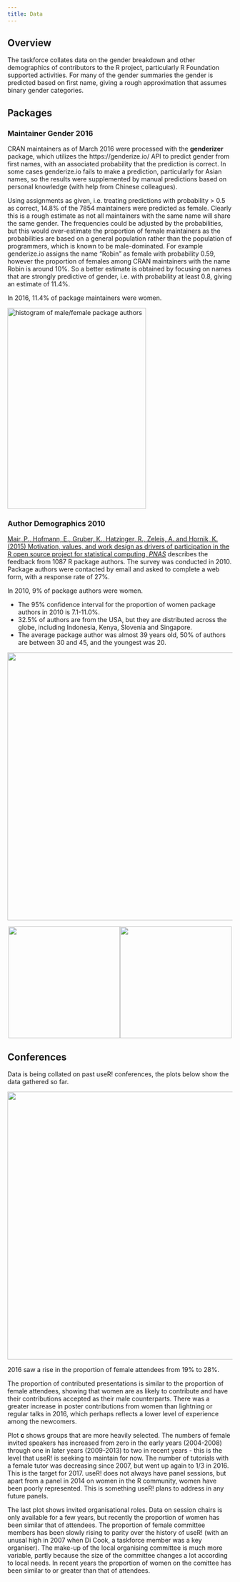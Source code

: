 ```yaml
---
title: Data
---
```


## Overview

The taskforce collates data on the gender breakdown and other demographics of
contributors to the R project, particularly R Foundation supported activities. 
For many of the gender summaries the gender is predicted based on first name,
giving a rough approximation that assumes binary gender categories.

## Packages

### Maintainer Gender 2016

CRAN maintainers as of March 2016 were processed with the **genderizer** 
package, which utilizes the https://genderize.io/ API to predict gender from 
first names, with an associated probability that the prediction is correct. In 
some cases genderize.io fails to make a prediction, particularly
for Asian names, so the results were supplemented by manual predictions based on
personal knowledge (with help from Chinese colleagues).

Using assignments as given, i.e. treating predictions with probability > 0.5
as correct, 14.8% of the 7854 maintainers were predicted as female. Clearly this
is a rough estimate as not all maintainers with the same name will share the 
same gender. The frequencies could be adjusted by the probabilities, but this 
would over-estimate the proportion of female maintainers as the probabilities 
are based on a general population rather than the population of programmers, 
which is known to be male-dominated. For example genderize.io assigns the name 
"Robin" as female with probability 0.59, however the proportion of females among
CRAN maintainers with the name Robin is around 10%. So a better estimate is 
obtained by focusing on names that are strongly predictive of gender, i.e. with
probability at least 0.8, giving an estimate of 11.4%.

<div class="commentbox">
In 2016, 11.4% of package maintainers were women. </div>

<img src="../images/genderizer_authors.svg" 
    alt="histogram of male/female package authors"
    height = "450px"
    width = "310px"/>

### Author Demographics 2010

[Mair, P., Hofmann, E., Gruber, K., Hatzinger, R., Zeleis, A. and Hornik, K. (2015) Motivation, values, and work design as drivers of participation in the R open source project for statistical computing, <em>PNAS</em>](http://www.pnas.org/content/112/48/14788.abstract) describes the feedback from 1087 R package authors. The survey was conducted in 2010. Package authors were contacted by email and asked to complete a web form, with a response rate of 27%.

<div class="commentbox">
In 2010, 9% of package authors were women. </div>
      
- The 95% confidence interval for the proportion of women package authors in 2010 is 7.1-11.0%.
- 32.5% of authors are from the USA, but they are distributed across the globe, including Indonesia, Kenya, Slovenia and Singapore.
- The average package author was almost 39 years old, 50% of authors are between 30 and 45, and the youngest was 20.

<img style = "width:600px" src="../images/map-authors.png">

<!-- probably flexbox better but okay for now -->
<div style="display: flex; justify-content: center">
<div><img style="height:250px" src="../images/gender-authors.svg"></div>
<div><img style="height:250px" src="../images/age-authors.png"></div>
</div>

## Conferences

Data is being collated on past useR! conferences, the plots below show the 
data gathered so far.

<img style="display: block; margin: 0 auto;" src="../images/user.svg" width="600">

<div class="commentbox">
2016 saw a rise in the proportion of female attendees from 19% to 28%. </div>

The proportion of contributed presentations is similar to the proportion of female
attendees, showing that women are as likely to contribute and have their 
contributions accepted as their male counterparts. There was a greater increase 
in poster contributions from women than lightning or regular talks in 2016, 
which perhaps reflects a lower level of experience among the newcomers.

Plot **c** shows groups that are more heavily selected. The numbers of female 
invited speakers has increased from zero in the early years (2004-2008) through
one in later years (2009-2013) to two in recent years - this is the level that
useR! is seeking to maintain for now. The number of tutorials with a female tutor was
decreasing since 2007, but went up again to 1/3 in 2016. This is the target for 
2017. useR! does not always have panel sessions, but apart from a panel in 2014
on women in the R community, women have been poorly represented. This is 
something useR! plans to address in any future panels.

The last plot shows invited organisational roles. Data on session chairs is 
only available for a few years, but recently the proportion of women has been 
similar that of attendees. The proportion of female committee members has been 
slowly rising to parity over the history of useR! (with an unusal high in 2007 
when Di Cook, a taskforce member was a key organiser). The make-up of the local
organising committee is much more variable, partly because the size of the 
committee changes a lot according to local needs. In recent years the proportion
of women on the comittee has been similar to or greater than that of attendees.
      